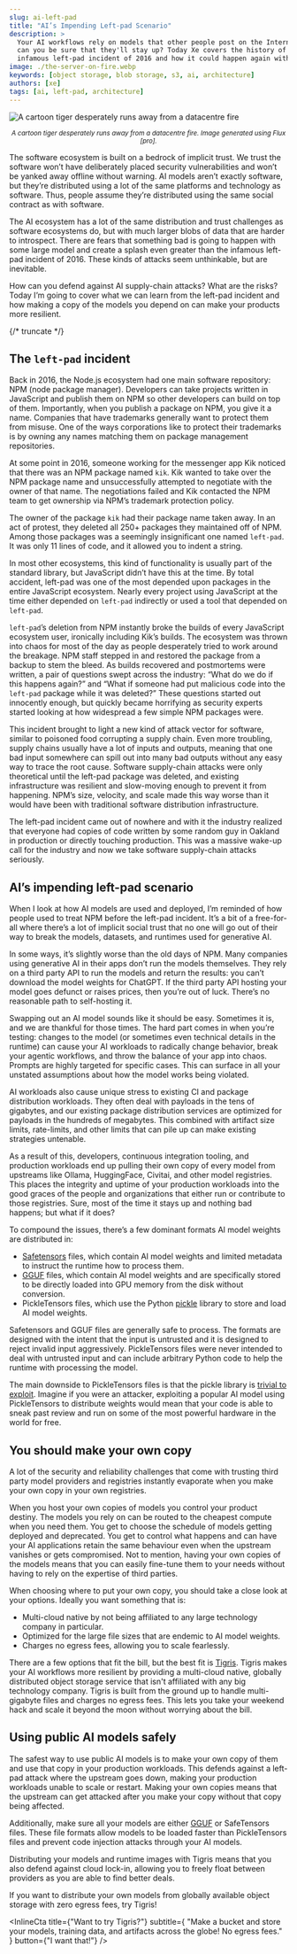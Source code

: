 ```yaml
---
slug: ai-left-pad
title: "AI’s Impending Left-pad Scenario"
description: >
  Your AI workflows rely on models that other people post on the Internet. How
  can you be sure that they'll stay up? Today Xe covers the history of the
  infamous left-pad incident of 2016 and how it could happen again with AI.
image: ./the-server-on-fire.webp
keywords: [object storage, blob storage, s3, ai, architecture]
authors: [xe]
tags: [ai, left-pad, architecture]
---
```



![A cartoon tiger desperately runs away from a datacentre fire](./the-server-on-fire.webp)

<center>
  <small>
    <em>
      A cartoon tiger desperately runs away from a datacentre fire. Image
      generated using Flux [pro].
    </em>
  </small>
</center>

The software ecosystem is built on a bedrock of implicit trust. We trust the
software won’t have deliberately placed security vulnerabilities and won’t be
yanked away offline without warning. AI models aren’t exactly software, but
they’re distributed using a lot of the same platforms and technology as
software. Thus, people assume they’re distributed using the same social contract
as with software.

The AI ecosystem has a lot of the same distribution and trust challenges as
software ecosystems do, but with much larger blobs of data that are harder to
introspect. There are fears that something bad is going to happen with some
large model and create a splash even greater than the infamous left-pad incident
of 2016\. These kinds of attacks seem unthinkable, but are inevitable.

How can you defend against AI supply-chain attacks? What are the risks? Today
I’m going to cover what we can learn from the left-pad incident and how making a
copy of the models you depend on can make your products more resilient.

{/* truncate */}

## The `left-pad` incident

Back in 2016, the Node.js ecosystem had one main software repository: NPM (node
package manager). Developers can take projects written in JavaScript and publish
them on NPM so other developers can build on top of them. Importantly, when you
publish a package on NPM, you give it a name. Companies that have trademarks
generally want to protect them from misuse. One of the ways corporations like to
protect their trademarks is by owning any names matching them on package
management repositories.

At some point in 2016, someone working for the messenger app Kik noticed that
there was an NPM package named `kik`. Kik wanted to take over the NPM package
name and unsuccessfully attempted to negotiate with the owner of that name. The
negotiations failed and Kik contacted the NPM team to get ownership via NPM’s
trademark protection policy.

The owner of the package `kik` had their package name taken away. In an act of
protest, they deleted all 250+ packages they maintained off of NPM. Among those
packages was a seemingly insignificant one named `left-pad`. It was only 11
lines of code, and it allowed you to indent a string.

In most other ecosystems, this kind of functionality is usually part of the
standard library, but JavaScript didn’t have this at the time. By total
accident, left-pad was one of the most depended upon packages in the entire
JavaScript ecosystem. Nearly every project using JavaScript at the time either
depended on `left-pad` indirectly or used a tool that depended on `left-pad`.

`left-pad`’s deletion from NPM instantly broke the builds of every JavaScript
ecosystem user, ironically including Kik’s builds. The ecosystem was thrown into
chaos for most of the day as people desperately tried to work around the
breakage. NPM staff stepped in and restored the package from a backup to stem
the bleed. As builds recovered and postmortems were written, a pair of questions
swept across the industry: “What do we do if this happens again?” and “What if
someone had put malicious code into the `left-pad` package while it was
deleted?” These questions started out innocently enough, but quickly became
horrifying as security experts started looking at how widespread a few simple
NPM packages were.

This incident brought to light a new kind of attack vector for software, similar
to poisoned food corrupting a supply chain. Even more troubling, supply chains
usually have a lot of inputs and outputs, meaning that one bad input somewhere
can spill out into many bad outputs without any easy way to trace the root
cause. Software supply-chain attacks were only theoretical until the left-pad
package was deleted, and existing infrastructure was resilient and slow-moving
enough to prevent it from happening. NPM’s size, velocity, and scale made this
way worse than it would have been with traditional software distribution
infrastructure.

The left-pad incident came out of nowhere and with it the industry realized that
everyone had copies of code written by some random guy in Oakland in production
or directly touching production. This was a massive wake-up call for the
industry and now we take software supply-chain attacks seriously.

## AI’s impending left-pad scenario

When I look at how AI models are used and deployed, I’m reminded of how people
used to treat NPM before the left-pad incident. It’s a bit of a free-for-all
where there’s a lot of implicit social trust that no one will go out of their
way to break the models, datasets, and runtimes used for generative AI.

In some ways, it’s slightly worse than the old days of NPM. Many companies using
generative AI in their apps don’t run the models themselves. They rely on a
third party API to run the models and return the results: you can’t download the
model weights for ChatGPT. If the third party API hosting your model goes
defunct or raises prices, then you’re out of luck. There’s no reasonable path to
self-hosting it.

Swapping out an AI model sounds like it should be easy. Sometimes it is, and we
are thankful for those times. The hard part comes in when you’re testing:
changes to the model (or sometimes even technical details in the runtime) can
cause your AI workloads to radically change behavior, break your agentic
workflows, and throw the balance of your app into chaos. Prompts are highly
targeted for specific cases. This can surface in all your unstated assumptions
about how the model works being violated.

AI workloads also cause unique stress to existing CI and package distribution
workloads. They often deal with payloads in the tens of gigabytes, and our
existing package distribution services are optimized for payloads in the
hundreds of megabytes. This combined with artifact size limits, rate-limits, and
other limits that can pile up can make existing strategies untenable.

As a result of this, developers, continuous integration tooling, and production
workloads end up pulling their own copy of every model from upstreams like
Ollama, HuggingFace, Civitai, and other model registries. This places the
integrity and uptime of your production workloads into the good graces of the
people and organizations that either run or contribute to those registries.
Sure, most of the time it stays up and nothing bad happens; but what if it does?

To compound the issues, there’s a few dominant formats AI model weights are
distributed in:

- [Safetensors](https://huggingface.co/docs/safetensors/index) files, which
  contain AI model weights and limited metadata to instruct the runtime how to
  process them.
- [GGUF](https://huggingface.co/docs/hub/gguf) files, which contain AI model
  weights and are specifically stored to be directly loaded into GPU memory from
  the disk without conversion.
- PickleTensors files, which use the Python
  [pickle](https://docs.python.org/3/library/pickle.html) library to store and
  load AI model weights.

Safetensors and GGUF files are generally safe to process. The formats are
designed with the intent that the input is untrusted and it is designed to
reject invalid input aggressively. PickleTensors files were never intended to
deal with untrusted input and can include arbitrary Python code to help the
runtime with processing the model.

The main downside to PickleTensors files is that the pickle library is
[trivial to exploit](https://davidhamann.de/2020/04/05/exploiting-python-pickle/).
Imagine if you were an attacker, exploiting a popular AI model using
PickleTensors to distribute weights would mean that your code is able to sneak
past review and run on some of the most powerful hardware in the world for free.

## You should make your own copy

A lot of the security and reliability challenges that come with trusting third
party model providers and registries instantly evaporate when you make your own
copy in your own registries.

When you host your own copies of models you control your product destiny. The
models you rely on can be routed to the cheapest compute when you need them. You
get to choose the schedule of models getting deployed and deprecated. You get to
control what happens and can have your AI applications retain the same behaviour
even when the upstream vanishes or gets compromised. Not to mention, having your
own copies of the models means that you can easily fine-tune them to your needs
without having to rely on the expertise of third parties.

When choosing where to put your own copy, you should take a close look at your
options. Ideally you want something that is:

- Multi-cloud native by not being affiliated to any large technology company in
  particular.
- Optimized for the large file sizes that are endemic to AI model weights.
- Charges no egress fees, allowing you to scale fearlessly.

There are a few options that fit the bill, but the best fit is
[Tigris](https://tigrisdata.com). Tigris makes your AI workflows more resilient
by providing a multi-cloud native, globally distributed object storage service
that isn't affiliated with any big technology company. Tigris is built from the
ground up to handle multi-gigabyte files and charges no egress fees. This lets
you take your weekend hack and scale it beyond the moon without worrying about
the bill.

## Using public AI models safely

The safest way to use public AI models is to make your own copy of them and use
that copy in your production workloads. This defends against a left-pad attack
where the upstream goes down, making your production workloads unable to scale
or restart. Making your own copies means that the upstream can get attacked
after you make your copy without that copy being affected.

Additionally, make sure all your models are either
[GGUF](https://huggingface.co/docs/hub/gguf) or SafeTensors files. These file
formats allow models to be loaded faster than PickleTensors files and prevent
code injection attacks through your AI models.

Distributing your models and runtime images with Tigris means that you also
defend against cloud lock-in, allowing you to freely float between providers as
you are able to find better deals.

If you want to distribute your own models from globally available object storage
with zero egress fees, try Tigris!

<InlineCta
  title={"Want to try Tigris?"}
  subtitle={
    "Make a bucket and store your models, training data, and artifacts across the globe! No egress fees."
  }
  button={"I want that!"}
/>

